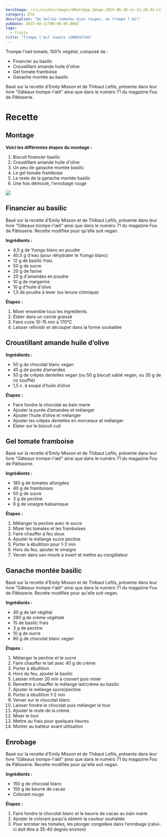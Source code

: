 ```yaml
---
heroImage: /src/assets/images/WhatsApp-Image-2025-08-20-at-13.20.42-e1756670821331.jpeg
category: Été
description: "De belles tomates bien rouges, en trompe l'œil"
pubDate: 2025-08-31T00:00:00.000Z
tags:
  - fruits
title: "Trompe l'œil tomate \U0001F345"
---
```


Trompe l'oeil tomate, 100% végétal, composé de :

- Financier au basilic
- Croustillant amande huile d'olive
- Gel tomate framboise
- Ganache montée au basilic

Basé sur la recette d'Emily Misson et de Thibaut Lefils, présente dans leur livre "Gâteaux trompe-l'œil" ainsi que dans le numéro 71 du magazine Fou de Pâtisserie.

# Recette

## Montage

**Voici les différentes étapes du montage :**

1. Biscuit financier basilic
2. Croustillant amande huile d'olive
3. Un peu de ganache montée basilic
4. Le gel tomate framboise
5. Le reste de la ganache montée basilic
6. Une fois démoulé, l'enrobage rouge

![](/src/assets/images/IMG_1618-scaled.jpg)

## Financier au basilic

Basé sur la recette d'Emily Misson et de Thibaut Lefils, présente dans leur livre "Gâteaux trompe-l'œil" ainsi que dans le numéro 71 du magazine Fou de Pâtisserie. Recette modifiée pour qu'elle soit vegan.

**Ingrédients :**

- 4,5 g de Yumgo blanc en poudre
- 40,5 g d'eau (pour réhydrater le Yumgo blanc)
- 12 g de basilic frais
- 50 g de sucre
- 20 g de farine
- 20 g d'amandes en poudre
- 10 g de margarine
- 10 g d'huile d'olive
- 1,5 de poudre à lever (ou levure chimique)

**Étapes :**

1. Mixer ensemble tous les ingrédients
2. Étaler dans un cercle graissé
3. Faire cuire 10-15 min à 170°C
4. Laisser refroidir et découper dans la forme souhaitée

## Croustillant amande huile d’olive

**Ingrédients :**

- 50 g de chocolat blanc vegan
- 45 g de purée d’amandes
- 50 g de crêpes dentelles vegan (ou 50 g biscuit sablé vegan, ou 30 g de riz soufflé)
- 1,5 c. à soupe d’huile d’olive

**Étapes :**

- Faire fondre le chocolat au bain marie
- Ajouter la purée d’amandes et mélanger
- Ajouter l’huile d’olive et mélanger
- Ajouter les crêpes dentelles en morceaux et mélanger
- Étaler sur le biscuit cuit

## Gel tomate framboise

Basé sur la recette d'Emily Misson et de Thibaut Lefils, présente dans leur livre "Gâteaux trompe-l'œil" ainsi que dans le numéro 71 du magazine Fou de Pâtisserie.

**Ingrédients :**

- 180 g de tomates allongées
- 40 g de framboises
- 50 g de sucre
- 3 g de pectine
- 8 g de vinaigre balsamique

**Étapes :**

1. Mélanger la pectine avec le sucre
2. Mixer les tomates et les framboises
3. Faire chauffer à feu doux
4. Ajouter le mélange sucre pectine
5. Porter à ébullition pour 1-2 min
6. Hors du feu, ajouter le vinaigre
7. Verser dans son moule à insert et mettre au congélateur

## Ganache montée basilic

Basé sur la recette d'Emily Misson et de Thibaut Lefils, présente dans leur livre "Gâteaux trompe-l'œil" ainsi que dans le numéro 71 du magazine Fou de Pâtisserie. Recette modifiée pour qu'elle soit vegan.

**Ingrédients :**

- 40 g de lait végétal
- 280 g de crème végétale
- 15 de basilic frais
- 3 g de pectine
- 10 g de sucre
- 80 g de chocolat blanc vegan

**Étapes :**

1. Mélanger la pectine et le sucre
2. Faire chauffer le lait avec 40 g de crème
3. Porter à ébullition
4. Hors du feu, ajouter le basilic
5. Laisser infuser 20 min à couvert puis mixer
6. Remettre à chauffer le mélange lait/crème au basilic
7. Ajouter le mélange sucre/pectine
8. Porter à ébullition 1-2 min
9. Verser sur le chocolat blanc
10. Laisser fondre le chocolat puis mélanger le tout
11. Ajouter le reste de la crème
12. Mixer le tout
13. Mettre au frais pour quelques heures
14. Monter au batteur avant utilisation

## Enrobage

Basé sur la recette d'Emily Misson et de Thibaut Lefils, présente dans leur livre "Gâteaux trompe-l'œil" ainsi que dans le numéro 71 du magazine Fou de Pâtisserie. Recette modifiée pour qu'elle soit vegan.

**Ingrédients :**

- 150 g de chocolat blanc
- 150 g de beurre de cacao
- Colorant rouge

**Étapes :**

1. Faire fondre le chocolat blanc et le beurre de cacao au bain marie
2. Ajouter le colorant jusqu'à obtenir la couleur souhaitée
3. Pour enrober les tomates, les plonger congelées dans l'enrobage (celui-ci doit être à 35-40 degrés environ)
